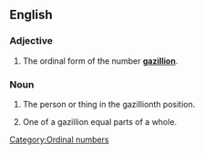 ==English==
===Adjective===
{{en-adj|-}}

#{{informal}} The ordinal form of the number '''[[gazillion]]'''.

===Noun===
{{en-noun}}

#{{informal}} The person or thing in the gazillionth position.
#{{informal}} One of a gazillion equal parts of a whole.

[[Category:Ordinal numbers]]
